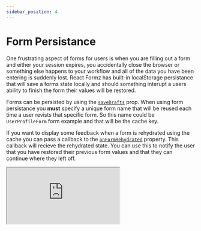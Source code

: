 ```yaml
---
sidebar_position: 4
---
```


# Form Persistance

One frustrating aspect of forms for users is when you are filling out a form and either your session expires, you accidentally close the browser
or something else happens to your workflow and all of the data you have been entering is suddenly lost. React Formz has built-in localStorage persistance
that will save a forms state locally and should something interupt a users ability to finish the form their values will be restored.

Forms can be persisted by using the [`saveDrafts`](/docs/api/generated/interfaces/hooks_forms_useForm.UseFormOptions#savedrafts) prop. When using form persistance you **must** specify a unique form name that will be reused
each time a user revists that specific form. So this name could be `UserProfileForm` form example and that will be the cache key.

If you want to display some feedback when a form is rehydrated using the cache you can pass a callback to the [`onFormRehydrated`](/docs/api/generated/interfaces/components_Form_Form_types.FormProps#onformrehydrated) property.
This callback will recieve the rehydrated state. You can use this to notify the user that you have restored their previous form values and 
that they can continue where they left off.

<iframe
  src="https://codesandbox.io/embed/zerry-react-formz-persistance-1kk9jb?fontsize=14&hidenavigation=1&theme=dark"
  style={{ width: "100%", height: 500 }}
  title="zerry-react-formz-persistance"
  allow="accelerometer; ambient-light-sensor; camera; encrypted-media; geolocation; gyroscope; hid; microphone; midi; payment; usb; vr; xr-spatial-tracking"
  sandbox="allow-forms allow-modals allow-popups allow-presentation allow-same-origin allow-scripts"
></iframe>
